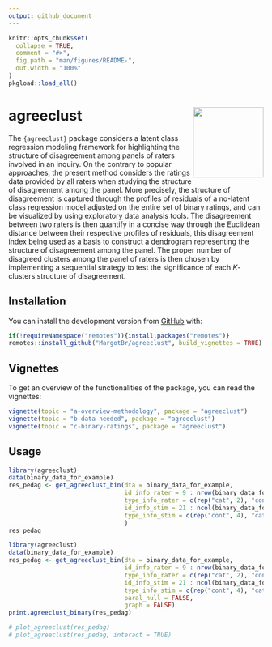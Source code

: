 ```yaml
---
output: github_document
---
```


<!-- README.md is generated from README.Rmd. Please edit that file -->

```r
knitr::opts_chunk$set(
  collapse = TRUE,
  comment = "#>",
  fig.path = "man/figures/README-",
  out.width = "100%"
)
pkgload::load_all()
```

# agreeclust <img src='man/figures/hex-agreeclust-white.png' align="right" height="139" />

The `{agreeclust}` package considers a latent class regression modeling framework for highlighting the structure of disagreement among panels of raters involved in an inquiry. On the contrary to popular approaches, the present method considers the ratings data provided by all raters when studying the structure of disagreement among the panel. More precisely, the structure of disagreement is captured through the profiles of residuals of a no-latent class regression model adjusted on the entire set of binary ratings, and can be visualized by using exploratory data analysis tools. The disagreement between two raters is then quantify in a concise way through the Euclidean distance between their respective profiles of residuals, this disagreement index being used as a basis to construct a dendrogram representing the structure of disagreement among the panel. The proper number of disagreed clusters among the panel of raters is then chosen by implementing a sequential strategy to test the significance of each $K$-clusters structure of disagreement.

## Installation

You can install the development version from [GitHub](https://github.com/) with:

```r
if(!requireNamespace("remotes")){install.packages("remotes")}
remotes::install_github("MargotBr/agreeclust", build_vignettes = TRUE) # create vignettes
```

## Vignettes

To get an overview of the functionalities of the package, you can read the vignettes:

```r
vignette(topic = "a-overview-methodology", package = "agreeclust")
vignette(topic = "b-data-needed", package = "agreeclust")
vignette(topic = "c-binary-ratings", package = "agreeclust")
```

## Usage

```r
library(agreeclust)
data(binary_data_for_example)
res_pedag <- get_agreeclust_bin(dta = binary_data_for_example,
                                id_info_rater = 9 : nrow(binary_data_for_example),
                                type_info_rater = c(rep("cat", 2), "cont"),
                                id_info_stim = 21 : ncol(binary_data_for_example),
                                type_info_stim = c(rep("cont", 4), "cat"),
                                )
res_pedag
```

```r
library(agreeclust)
data(binary_data_for_example)
res_pedag <- get_agreeclust_bin(dta = binary_data_for_example,
                                id_info_rater = 9 : nrow(binary_data_for_example),
                                type_info_rater = c(rep("cat", 2), "cont"),
                                id_info_stim = 21 : ncol(binary_data_for_example),
                                type_info_stim = c(rep("cont", 4), "cat"),
                                paral_null = FALSE,
                                graph = FALSE)
print.agreeclust_binary(res_pedag)
```

```r
# plot_agreeclust(res_pedag)
# plot_agreeclust(res_pedag, interact = TRUE)
```
